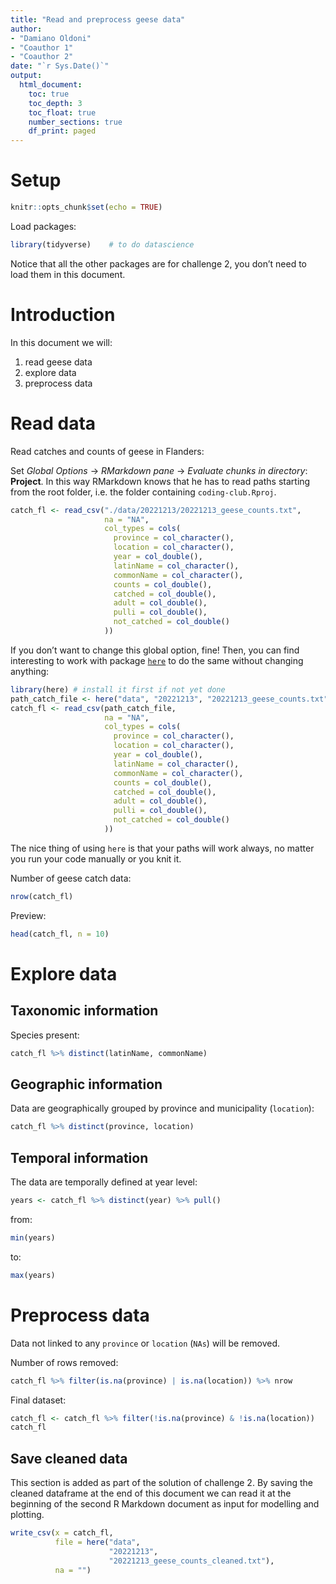 ```yaml
---
title: "Read and preprocess geese data"
author: 
- "Damiano Oldoni"
- "Coauthor 1"
- "Coauthor 2"
date: "`r Sys.Date()`"
output: 
  html_document:
    toc: true
    toc_depth: 3
    toc_float: true
    number_sections: true
    df_print: paged
---
```



# Setup 

```r
knitr::opts_chunk$set(echo = TRUE)
```

Load packages:

```r
library(tidyverse)    # to do datascience
```

Notice that all the other packages are for challenge 2, you don't need to load them in this document.

# Introduction

In this document we will:

1. read geese data
2. explore data
3. preprocess data


# Read data

Read catches and counts of geese in Flanders:

Set _Global Options_ -> _RMarkdown pane_ -> _Evaluate chunks in directory_: **Project**. In this way RMarkdown knows that he has to read paths starting from the root folder, i.e. the folder containing `coding-club.Rproj`.

```r
catch_fl <- read_csv("./data/20221213/20221213_geese_counts.txt",
                     na = "NA",
                     col_types = cols(
                       province = col_character(),
                       location = col_character(),
                       year = col_double(),
                       latinName = col_character(),
                       commonName = col_character(),
                       counts = col_double(),
                       catched = col_double(),
                       adult = col_double(),
                       pulli = col_double(),
                       not_catched = col_double()
                     ))
```

If you don't want to change this global option, fine! Then, you can find interesting to work with package [`here`](https://www.rdocumentation.org/packages/here/versions/1.0.1) to do the same without changing anything:

```r
library(here) # install it first if not yet done
path_catch_file <- here("data", "20221213", "20221213_geese_counts.txt")
catch_fl <- read_csv(path_catch_file,
                     na = "NA",
                     col_types = cols(
                       province = col_character(),
                       location = col_character(),
                       year = col_double(),
                       latinName = col_character(),
                       commonName = col_character(),
                       counts = col_double(),
                       catched = col_double(),
                       adult = col_double(),
                       pulli = col_double(),
                       not_catched = col_double()
                     ))
```

The nice thing of using `here` is that your paths will work always, no matter you run your code manually or you knit it.

Number of geese catch data:

```r
nrow(catch_fl)
```

Preview:

```r
head(catch_fl, n = 10)
```


# Explore data

## Taxonomic information

Species present:

```r
catch_fl %>% distinct(latinName, commonName)
```


## Geographic information

Data are geographically grouped by province and municipality (`location`):

```r
catch_fl %>% distinct(province, location)
```

## Temporal information

The data are temporally defined at year level:

```r
years <- catch_fl %>% distinct(year) %>% pull()
```

from:

```r
min(years)
```

to:

```r
max(years)
```

# Preprocess data

Data not linked to any `province` or `location` (`NAs`) will be removed. 

Number of rows removed:

```r
catch_fl %>% filter(is.na(province) | is.na(location)) %>% nrow
```

Final dataset:

```r
catch_fl <- catch_fl %>% filter(!is.na(province) & !is.na(location))
catch_fl
```

## Save cleaned data

This section is added as part of the solution of challenge 2. By saving the cleaned dataframe at the end of this document we can read it at the beginning of the second R Markdown document as input for modelling and plotting.

```r
write_csv(x = catch_fl, 
          file = here("data",
                      "20221213",
                      "20221213_geese_counts_cleaned.txt"),
          na = "")
```
